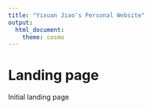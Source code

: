 ```yaml
---
title: "Yixuan Jiao's Personal Website"
output:
  html_document:
    theme: cosmo
---
```


# Landing page
Initial landing page